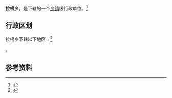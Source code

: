 {{中国乡级行政区|54/21/27/208/000}}

'''拉根乡'''，是{{PRC admin/fullname|54/21/27/208/000|3}}下辖的一个[[乡镇|乡镇]]级行政单位。<ref>{{PRC admin/ref sgc|{{PRC admin/parent|54/21/27/208/000}}}}</ref>

== 行政区划 ==

拉根乡下辖以下地区：<ref>{{PRC admin/ref sgc|54/21/27/208/000}}</ref>

{{PRC admin/children|54/21/27/208/000}}。

== 参考资料 ==

{{reflist}}

{{行政区划小作品}}
{{PRC admin/navcat|54/21/27/208/000}}
